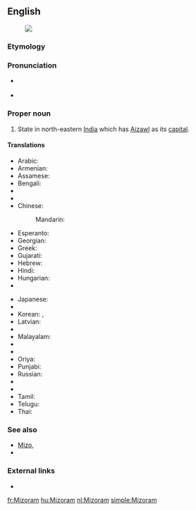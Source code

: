 ==English==
[[Image:Mizoram in India (disputed hatched).svg|thumb|]]

===Etymology===
{{rfe}}

===Pronunciation=== 
* {{a|UK}} {{IPA|/ˈmɪzəʊram/|/mɪˈzɔːrəm/|lang=en}} 
* {{a|US}} {{IPA|/ˌmɪzəˈræm/|lang=en}}

===Proper noun===
{{en-proper noun}}

# State in north-eastern [[India]] which has [[Aizawl]] as its [[capital]].

====Translations====
{{trans-top|state}}
* Arabic: {{t-|ar|ميزورام|m|tr=mizurām}}
* Armenian: {{t-|hy|Միզորամ|tr=Mizoram}}
* Assamese: {{t|as|মিজোৰাম|sc=Beng}}
* Bengali: {{t-|bn|মিজোরাম|sc=Beng}}
* {{trreq|bg}}
* {{trreq|hne}}
* Chinese:
*: Mandarin: {{t|cmn|米佐拉姆邦|tr=Mǐzuǒlāmǔ-bāng|sc=Hani}}
* Esperanto: {{t|eo|Mizoramo}}
* Georgian: {{t-|ka|მიზორამი|sc=Geor}}
* Greek: {{t|el|Μιζόραμ|f|tr=Mizóram}}
* Gujarati: {{t|gu|મિઝોરમ|sc=Gujr}}
* Hebrew: {{t-|he|מיזוראם}}
* Hindi: {{t+|hi|मिज़ोरम|tr=mizoram}}
* Hungarian: {{t|hu|Mizoram}}
* {{trreq|is}}
{{trans-mid}}
* Japanese: {{t-|ja|ミゾラム|tr=Mizoramu}}
* {{trreq|kn}}
* Korean: {{t|ko|미조람 주|sc=Kore}}, {{t|ko|미조람|sc=Kore}}
* Latvian: {{t|lv|Mizorāma}}
* {{trreq|lt}}
* Malayalam: {{t|ml|മിസോറം|sc=Mlym}}
* {{trreq|mr}}
* {{trreq|lus}}
* Oriya: {{t|or|ମିଜୋରାମ|sc=Orya}}
* Punjabi: {{t|pa|ਮਿਜ਼ੋਰਮ|sc=Guru}}
* Russian: {{t-|ru|Мизорам|m|tr=Mizorám}}
* {{trreq|sat}}
* {{trreq|sip}}
* Tamil: {{t|ta|மிசோரம்|sc=Taml}}
* Telugu: {{t+|te|మిజోరం}}
* Thai: {{t-|th|รัฐมิโซรัม|tr=rát mí-soh-ram}}
{{trans-bottom}}

===See also===
* [[Mizo]], {{pedia|Mizo language}}
* {{list|en|states of India}}

===External links===
* {{pedialite}}

[[fr:Mizoram]]
[[hu:Mizoram]]
[[nl:Mizoram]]
[[simple:Mizoram]]